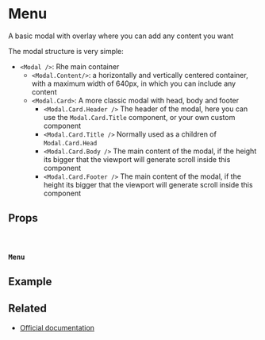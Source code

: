 
<Meta title="Components/Modal" />

# Menu

A basic modal with overlay where you can add any content you want

The modal structure is very simple:

- `<Modal />`: Rhe main container
  - `<Modal.Content/>`: a horizontally and vertically centered container, with a maximum width of 640px, in which you can include any content
  - `<Modal.Card>`: A more classic modal with head, body and footer
    - `<Modal.Card.Header />` The header of the modal, here you can use the `Modal.Card.Title` component, or your own custom component
    - `<Modal.Card.Title />` Normally used as a children of `Modal.Card.Head`
    - `<Modal.Card.Body />` The main content of the modal, if the height its bigger that the viewport will generate scroll inside this component
    - `<Modal.Card.Footer />` The main content of the modal, if the height its bigger that the viewport will generate scroll inside this component

## Props

<br />

### `Menu`

<ArgsTable of={Modal} />


## Example

<Canvas>
  <Story story={stories.Default} name="Modal" />
</Canvas>


## Related

- [Official documentation](https://bulma.io/documentation/components/modal/)